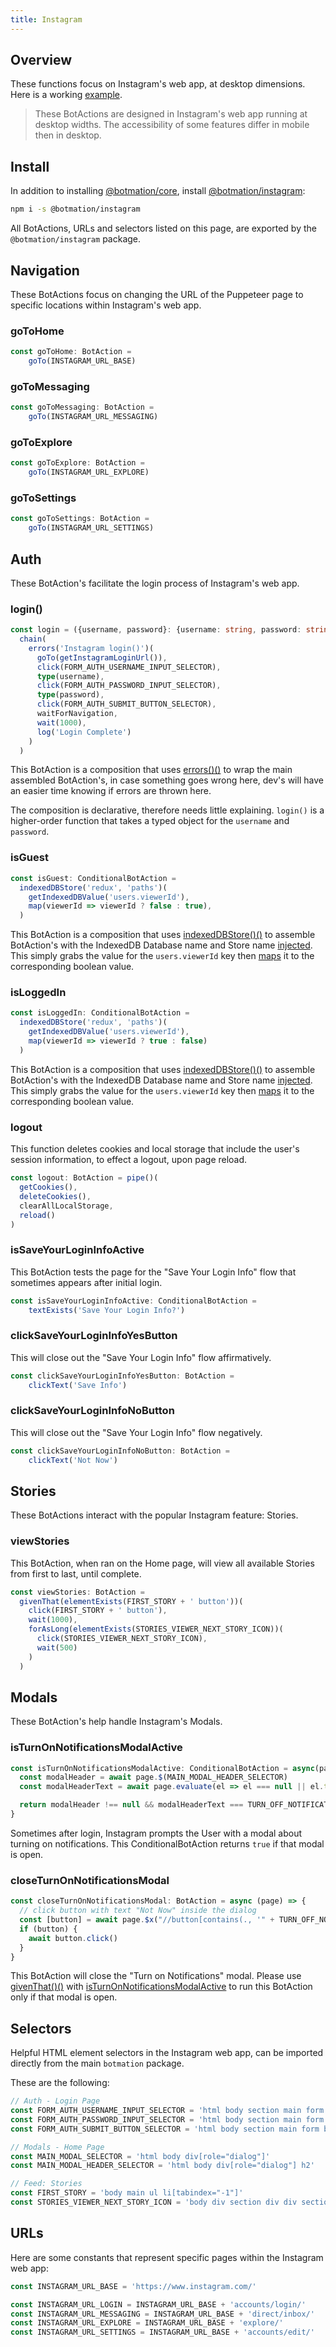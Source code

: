 ---
title: Instagram
---

## Overview

These functions focus on Instagram's web app, at desktop dimensions. Here is a working [example](https://github.com/mrWh1te/Botmation/blob/master/apps/bot-instagram).

> These BotActions are designed in Instagram's web app running at desktop widths. The accessibility of some features differ in mobile then in desktop.

## Install

In addition to installing [@botmation/core](/install), install [@botmation/instagram](https://www.npmjs.com/package/@botmation/instagram):
```bash
npm i -s @botmation/instagram
```

All BotActions, URLs and selectors listed on this page, are exported by the `@botmation/instagram` package.

## Navigation

These BotActions focus on changing the URL of the Puppeteer page to specific locations within Instagram's web app.

### goToHome

```typescript
const goToHome: BotAction =
    goTo(INSTAGRAM_URL_BASE)
```

### goToMessaging

```typescript
const goToMessaging: BotAction =
    goTo(INSTAGRAM_URL_MESSAGING)
```

### goToExplore

```typescript
const goToExplore: BotAction =
    goTo(INSTAGRAM_URL_EXPLORE)
```

### goToSettings

```typescript
const goToSettings: BotAction =
    goTo(INSTAGRAM_URL_SETTINGS)
```

## Auth

These BotAction's facilitate the login process of Instagram's web app.

### login()
```typescript
const login = ({username, password}: {username: string, password: string}): BotAction =>
  chain(
    errors('Instagram login()')(
      goTo(getInstagramLoginUrl()),
      click(FORM_AUTH_USERNAME_INPUT_SELECTOR),
      type(username),
      click(FORM_AUTH_PASSWORD_INPUT_SELECTOR),
      type(password),
      click(FORM_AUTH_SUBMIT_BUTTON_SELECTOR),
      waitForNavigation,
      wait(1000),
      log('Login Complete')
    )
  )
```
This BotAction is a composition that uses [errors()()](/api/errors#errors) to wrap the main assembled BotAction's, in case something goes wrong here, dev's will have an easier time knowing if errors are thrown here.

The composition is declarative, therefore needs little explaining. `login()` is a higher-order function that takes a typed object for the `username` and `password`.

### isGuest
```typescript
const isGuest: ConditionalBotAction =
  indexedDBStore('redux', 'paths')(
    getIndexedDBValue('users.viewerId'),
    map(viewerId => viewerId ? false : true),
  )
```
This BotAction is a composition that uses [indexedDBStore()()](/api/indexed-db#indexeddbstore) to assemble BotAction's with the IndexedDB Database name and Store name [injected](/topic/injects). This simply grabs the value for the `users.viewerId` key then [maps](/api/pipe#map) it to the corresponding boolean value.

### isLoggedIn
```typescript
const isLoggedIn: ConditionalBotAction =
  indexedDBStore('redux', 'paths')(
    getIndexedDBValue('users.viewerId'),
    map(viewerId => viewerId ? true : false)
  )
```
This BotAction is a composition that uses [indexedDBStore()()](/api/indexed-db#indexeddbstore) to assemble BotAction's with the IndexedDB Database name and Store name [injected](/topic/injects). This simply grabs the value for the `users.viewerId` key then [maps](/api/pipe#map) it to the corresponding boolean value.

### logout

This function deletes cookies and local storage that include the user's session information, to effect a logout, upon page reload.

```typescript
const logout: BotAction = pipe()(
  getCookies(),
  deleteCookies(),
  clearAllLocalStorage,
  reload()
)
```

### isSaveYourLoginInfoActive

This BotAction tests the page for the "Save Your Login Info" flow that sometimes appears after initial login.

```typescript
const isSaveYourLoginInfoActive: ConditionalBotAction =
    textExists('Save Your Login Info?')
```

### clickSaveYourLoginInfoYesButton

This will close out the "Save Your Login Info" flow affirmatively.

```typescript
const clickSaveYourLoginInfoYesButton: BotAction =
    clickText('Save Info')
```

### clickSaveYourLoginInfoNoButton

This will close out the "Save Your Login Info" flow negatively.

```typescript
const clickSaveYourLoginInfoNoButton: BotAction =
    clickText('Not Now')
```

## Stories

These BotActions interact with the popular Instagram feature: Stories.

### viewStories

This BotAction, when ran on the Home page, will view all available Stories from first to last, until complete.

```typescript
const viewStories: BotAction =
  givenThat(elementExists(FIRST_STORY + ' button'))(
    click(FIRST_STORY + ' button'),
    wait(1000),
    forAsLong(elementExists(STORIES_VIEWER_NEXT_STORY_ICON))(
      click(STORIES_VIEWER_NEXT_STORY_ICON),
      wait(500)
    )
  )
```

## Modals

These BotAction's help handle Instagram's Modals.

### isTurnOnNotificationsModalActive
```typescript
const isTurnOnNotificationsModalActive: ConditionalBotAction = async(page) => {
  const modalHeader = await page.$(MAIN_MODAL_HEADER_SELECTOR)
  const modalHeaderText = await page.evaluate(el => el === null || el.textContent === null ? '' : el.textContent, modalHeader)

  return modalHeader !== null && modalHeaderText === TURN_OFF_NOTIFICATIONS_MODAL_HEADER_TEXT
}
```
Sometimes after login, Instagram prompts the User with a modal about turning on notifications. This ConditionalBotAction returns `true` if that modal is open.

### closeTurnOnNotificationsModal
```typescript
const closeTurnOnNotificationsModal: BotAction = async (page) => {
  // click button with text "Not Now" inside the dialog
  const [button] = await page.$x("//button[contains(., '" + TURN_OFF_NOTIFICATIONS_BUTTON_LABEL + "')]")
  if (button) {
    await button.click()
  }
}
```
This BotAction will close the "Turn on Notifications" modal. Please use [givenThat()()](/api/branching#given-that) with [isTurnOnNotificationsModalActive](/sites/instagram#isturnonnotificationsmodalactive-conditionalbotaction) to run this BotAction only if that modal is open.

## Selectors

Helpful HTML element selectors in the Instagram web app, can be imported directly from the main `botmation` package.

These are the following:
```typescript
// Auth - Login Page
const FORM_AUTH_USERNAME_INPUT_SELECTOR = 'html body section main form input[name="username"]'
const FORM_AUTH_PASSWORD_INPUT_SELECTOR = 'html body section main form input[name="password"]'
const FORM_AUTH_SUBMIT_BUTTON_SELECTOR = 'html body section main form button[type="submit"]'

// Modals - Home Page
const MAIN_MODAL_SELECTOR = 'html body div[role="dialog"]'
const MAIN_MODAL_HEADER_SELECTOR = 'html body div[role="dialog"] h2'

// Feed: Stories
const FIRST_STORY = 'body main ul li[tabindex="-1"]'
const STORIES_VIEWER_NEXT_STORY_ICON = 'body div section div div section div button div.coreSpriteRightChevron'
```

## URLs

Here are some constants that represent specific pages within the Instagram web app:
```typescript
const INSTAGRAM_URL_BASE = 'https://www.instagram.com/'

const INSTAGRAM_URL_LOGIN = INSTAGRAM_URL_BASE + 'accounts/login/'
const INSTAGRAM_URL_MESSAGING = INSTAGRAM_URL_BASE + 'direct/inbox/'
const INSTAGRAM_URL_EXPLORE = INSTAGRAM_URL_BASE + 'explore/'
const INSTAGRAM_URL_SETTINGS = INSTAGRAM_URL_BASE + 'accounts/edit/'
```